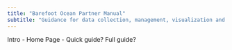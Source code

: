 ```yaml
---
title: "Barefoot Ocean Partner Manual"
subtitle: "Guidance for data collection, management, visualization and interpretation"
---
```


Intro - Home Page - Quick guide? Full guide?
